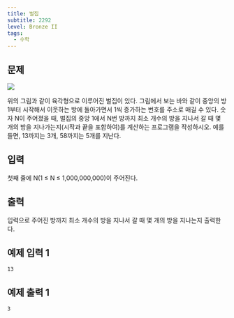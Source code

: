 ```yaml
---
title: 벌집
subtitle: 2292
level: Bronze II
tags:
  - 수학
---
```


## 문제

![](<https://www.acmicpc.net/JudgeOnline/upload/201009/3(2).png>)

위의 그림과 같이 육각형으로 이루어진 벌집이 있다. 그림에서 보는 바와 같이 중앙의 방 1부터 시작해서 이웃하는 방에 돌아가면서 1씩 증가하는 번호를 주소로 매길 수 있다. 숫자 N이 주어졌을 때, 벌집의 중앙 1에서 N번 방까지 최소 개수의 방을 지나서 갈 때 몇 개의 방을 지나가는지(시작과 끝을 포함하여)를 계산하는 프로그램을 작성하시오. 예를 들면, 13까지는 3개, 58까지는 5개를 지난다.

## 입력

첫째 줄에 N(1 ≤ N ≤ 1,000,000,000)이 주어진다.

## 출력

입력으로 주어진 방까지 최소 개수의 방을 지나서 갈 때 몇 개의 방을 지나는지 출력한다.

## 예제 입력 1

```
13
```

## 예제 출력 1

```
3
```
